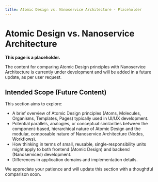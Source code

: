 ```yaml
---
title: Atomic Design vs. Nanoservice Architecture - Placeholder
---
```


# Atomic Design vs. Nanoservice Architecture

**This page is a placeholder.**

The content for comparing Atomic Design principles with Nanoservice Architecture is currently under development and will be added in a future update, as per user request.

## Intended Scope (Future Content)

This section aims to explore:

*   A brief overview of Atomic Design principles (Atoms, Molecules, Organisms, Templates, Pages) typically used in UI/UX development.
*   Potential parallels, analogies, or conceptual similarities between the component-based, hierarchical nature of Atomic Design and the modular, composable nature of Nanoservice Architecture (Nodes, Workflows).
*   How thinking in terms of small, reusable, single-responsibility units might apply to both frontend (Atomic Design) and backend (Nanoservices) development.
*   Differences in application domains and implementation details.

We appreciate your patience and will update this section with a thoughtful comparison soon.
